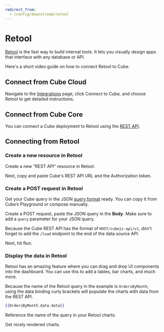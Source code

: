 ```yaml
---
redirect_from:
  - /config/downstream/retool
---
```


# Retool

[Retool](https://retool.com/) is the fast way to build internal tools. It lets
you visually design apps that interface with any database or API.

Here's a short video guide on how to connect Retool to Cube.

<LoomVideo url="https://www.loom.com/embed/e0f5584068a44df0981372ceac85a21f" />

## Connect from Cube Cloud

Navigate to the [Integrations](/product/workspace/integrations#connect-specific-tools)
page, click <Btn>Connect to Cube</Btn>, and choose <Btn>Retool</Btn> to get
detailed instructions.

## Connect from Cube Core

You can connect a Cube deployment to Retool using the [REST API](/reference/rest-api).

## Connecting from Retool

### Create a new resource in Retool

Create a new "REST API" resource in Retool.

<Screenshot src="https://ucarecdn.com/8a07d9ac-f33b-4aa1-8089-515694e56a63/" />

Next, copy and paste Cube's REST API URL and the Authorization token.

<Screenshot src="https://ucarecdn.com/fdab9eaa-737b-4ef9-9e08-ad15aaa2fe29/" />

### Create a POST request in Retool

Get your Cube query in the JSON
[query format](/product/apis-integrations/rest-api/query-format) ready. You can
copy it from Cube’s Playground or compose manually.

Create a POST request, paste the JSON query in the **Body**. Make sure to add a
`query` parameter for your JSON query.

Because the Cube REST API has the format of `HOST/cubejs-api/v1`, don't forget
to add the `/load` endpoint to the end of the data source API.

Next, hit Run.

<Screenshot src="https://ucarecdn.com/59b0b8a3-9efe-49d6-a2ed-4027524b8965/" />

### Display the data in Retool

Retool has an amazing feature where you can drag and drop UI components into the
dashboard. You can use this to add a tables, bar charts, and much more.

Because the name of the Retool query in the example is `OrdersByMonth`, using
the data binding curly brackets will populate the charts with data from the REST
API.

```handlebars
{{OrdersByMonth.data.data}}
```

Reference the name of the query in your Retool charts.

<Screenshot src="https://ucarecdn.com/1b5e577a-3a1f-40b3-9a3d-b535b2cbaa8d/" />

Get nicely rendered charts.

<Screenshot src="https://ucarecdn.com/0bb0b430-29f5-407b-8be1-7bc197359927/" />
